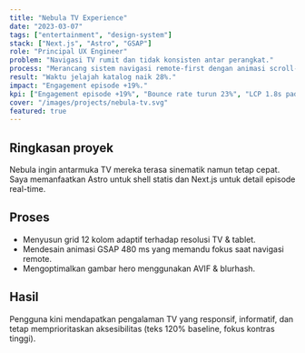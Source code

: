 ```yaml
---
title: "Nebula TV Experience"
date: "2023-03-07"
tags: ["entertainment", "design-system"]
stack: ["Next.js", "Astro", "GSAP"]
role: "Principal UX Engineer"
problem: "Navigasi TV rumit dan tidak konsisten antar perangkat."
process: "Merancang sistem navigasi remote-first dengan animasi scroll-linked yang ringan dan responsif."
result: "Waktu jelajah katalog naik 28%."
impact: "Engagement episode +19%."
kpi: ["Engagement episode +19%", "Bounce rate turun 23%", "LCP 1.8s pada smart TV low-end"]
cover: "/images/projects/nebula-tv.svg"
featured: true
---
```


## Ringkasan proyek

Nebula ingin antarmuka TV mereka terasa sinematik namun tetap cepat. Saya memanfaatkan Astro untuk shell statis dan Next.js untuk detail episode real-time.

## Proses

- Menyusun grid 12 kolom adaptif terhadap resolusi TV & tablet.
- Mendesain animasi GSAP 480 ms yang memandu fokus saat navigasi remote.
- Mengoptimalkan gambar hero menggunakan AVIF & blurhash.

## Hasil

Pengguna kini mendapatkan pengalaman TV yang responsif, informatif, dan tetap memprioritaskan aksesibilitas (teks 120% baseline, fokus kontras tinggi).
